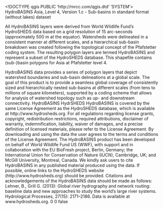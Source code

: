 <!DOCTYPE qgis PUBLIC 'http://mrcc.com/qgis.dtd' 'SYSTEM'>
<qgis version="3.22.4-Białowieża">
  <identifier>HydroBASINS Asia, Level 4, Version 1.c - Sub-basins in standard format (without lakes)</identifier>
  <parentidentifier></parentidentifier>
  <language></language>
  <type>dataset</type>
  <title>HydroBASINS Asia, Level 4, Version 1.c - Sub-basins in standard format (without lakes)</title>
  <abstract>All HydroBASINS layers were derived from World Wildlife Fund’s HydroSHEDS data based on a grid resolution of 15 arc-seconds (approximately 500 m at the equator). Watersheds were delineated in a consistent manner at different scales, and a hierarchical sub-basin breakdown was created following the topological concept of the Pfafstetter coding system. The resulting polygon layers are termed HydroBASINS and represent a subset of the HydroSHEDS database. This shapefile contains (sub-)basin polygons for Asia at Pfafstetter level 4.

HydroBASINS data provides a series of polygon layers that depict watershed boundaries and sub-basin delineations at a global scale. The goal of this product is to provide a seamless global coverage of consistently sized and hierarchically nested sub-basins at different scales (from tens to millions of square kilometers), supported by a coding scheme that allows for analysis of watershed topology such as up- and downstream connectivity.</abstract>
  <keywords vocabulary="Search keys">
    <keyword>HydroBASINS</keyword>
    <keyword>HydrSHEDS</keyword>
  </keywords>
  <links/>
  <fees></fees>
  <constraints type="Limitations of use">HydroBASINS is covered by the same License Agreement as the HydroSHEDS database, which is available at http://www.hydrosheds.org. For all regulations regarding license grants, copyright, redistribution restrictions, required attributions, disclaimer of warranty, indemnification, liability, waiver of damages, and a precise definition of licensed materials, please refer to the License Agreement. By downloading and using the data the user agrees to the terms and conditions of the License Agreement.</constraints>
  <rights>The HydroBASINS product has been developed on behalf of World Wildlife Fund US (WWF), with support and in collaboration with the EU BioFresh project, Berlin, Germany; the International Union for Conservation of Nature (IUCN), Cambridge, UK; and McGill University, Montreal, Canada. We kindly ask users to cite HydroBASINS in any published material produced using the data. If possible, online links to the HydroSHEDS website (http://www.hydrosheds.org) should be provided. Citations and acknowledgements of the HydroBASINS data should be made as follows: Lehner, B., Grill G. (2013): Global river hydrography and network routing: baseline data and new approaches to study the world’s large river systems. Hydrological Processes, 27(15): 2171–2186. Data is available at www.hydrosheds.org.&#xd;
</rights>
  <encoding></encoding>
  <crs>
    <spatialrefsys>
      <wkt></wkt>
      <proj4></proj4>
      <srsid>0</srsid>
      <srid>0</srid>
      <authid></authid>
      <description></description>
      <projectionacronym></projectionacronym>
      <ellipsoidacronym></ellipsoidacronym>
      <geographicflag>false</geographicflag>
    </spatialrefsys>
  </crs>
  <extent>
    <spatial crs="EPSG:4326" miny="1" minx="57" maxx="151" maxz="0" maxy="56" minz="0" dimensions="2"/>
  </extent>
</qgis>
